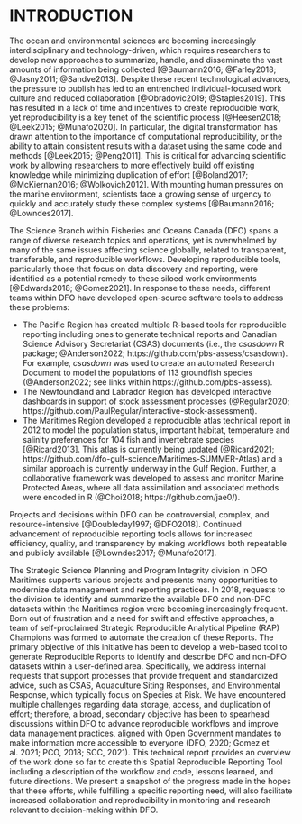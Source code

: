 # INTRODUCTION

<!-- An example of how to include text based on the language. The two chunks below shows how switching the toggle in the YAML header for french allows inclusion/rejection of a paragraph. -->

The ocean and environmental sciences are becoming increasingly interdisciplinary and technology-driven, which requires researchers to develop new approaches to summarize, handle, and disseminate the vast amounts of information being collected [@Baumann2016; @Farley2018; @Jasny2011; @Sandve2013]. Despite these recent technological advances, the pressure to publish has led to an entrenched individual-focused work culture and reduced collaboration [@Obradovic2019; @Staples2019]. This has resulted in a lack of time and incentives to create reproducible work, yet reproducibility is a key tenet of the scientific process [@Heesen2018; @Leek2015; @Munafo2020]. In particular, the digital transformation has drawn attention to the importance of computational reproducibility, or the ability to attain consistent results with a dataset using the same code and methods [@Leek2015; @Peng2011]. This is critical for advancing scientific work by allowing researchers to more effectively build off existing knowledge while minimizing duplication of effort [@Boland2017; @McKiernan2016; @Wolkovich2012]. With mounting human pressures on the marine environment, scientists face a growing sense of urgency to quickly and accurately study these complex systems [@Baumann2016; @Lowndes2017].

The Science Branch within Fisheries and Oceans Canada (DFO) spans a range of diverse research topics and operations, yet is overwhelmed by many of the same issues affecting science globally, related to transparent, transferable, and reproducible workflows. Developing reproducible tools, particularly those that focus on data discovery and reporting, were identified as a potential remedy to these siloed work environments [@Edwards2018; @Gomez2021]. In response to these needs, different teams within DFO have developed open-source software tools to address these problems:

* The Pacific Region has created multiple R-based tools for reproducible reporting including ones to generate technical reports and Canadian Science Advisory Secretariat (CSAS) documents (i.e., the *csasdown* R package; @Anderson2022; https://github.com/pbs-assess/csasdown). For example, *csasdown* was used to create an automated Research Document to model the populations of 113 groundfish species (@Anderson2022; see links within https://github.com/pbs-assess).
* The Newfoundland and Labrador Region has developed interactive dashboards in support of stock assessment processes (@Regular2020; https://github.com/PaulRegular/interactive-stock-assessment).
* The Maritimes Region developed a reproducible atlas technical report in 2012 to model the population status, important habitat, temperature and salinity preferences for 104 fish and invertebrate species [@Ricard2013]. This atlas is currently being updated (@Ricard2021; https://github.com/dfo-gulf-science/Maritimes-SUMMER-Atlas) and a similar approach is currently underway in the Gulf Region. Further, a collaborative framework was developed to assess and monitor Marine Protected Areas, where all data assimilation and associated methods were encoded in R (@Choi2018; https://github.com/jae0/).

Projects and decisions within DFO can be controversial, complex, and resource-intensive [@Doubleday1997; @DFO2018]. Continued advancement of reproducible reporting tools allows for increased efficiency, quality, and transparency by making workflows both repeatable and publicly available [@Lowndes2017; @Munafo2017].

The Strategic Science Planning and Program Integrity division in DFO Maritimes supports various projects and presents many opportunities to modernize data management and reporting practices. In 2018, requests to the division to identify and summarize the available DFO and non-DFO datasets within the Maritimes region were becoming increasingly frequent. Born out of frustration and a need for swift and effective approaches, a team of self-proclaimed Strategic Reproducible Analytical Pipeline (RAP) Champions was formed to automate the creation of these Reports. The primary objective of this initiative has been to develop a web-based tool to generate Reproducible Reports to identify and describe DFO and non-DFO datasets within a user-defined area. Specifically, we address internal requests that support processes that provide frequent and standardized advice, such as CSAS, Aquaculture Siting Responses, and Environmental Response, which typically focus on Species at Risk. We have encountered multiple challenges regarding data storage, access, and duplication of effort; therefore, a broad, secondary objective has been to spearhead discussions within DFO to advance reproducible workflows and improve data management practices, aligned with Open Government mandates to make information more accessible to everyone (DFO, 2020; Gomez et al. 2021; PCO, 2018; SCC, 2021). This technical report provides an overview of the work done so far to create this Spatial Reproducible Reporting Tool including a description of the workflow and code, lessons learned, and future directions. We present a snapshot of the progress made in the hopes that these efforts, while fulfilling a specific reporting need, will also facilitate increased collaboration and reproducibility in monitoring and research relevant to decision-making within DFO. 

\pagebreak